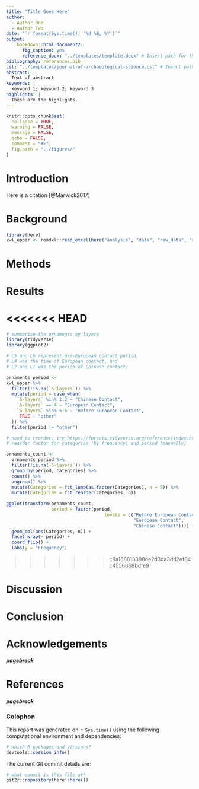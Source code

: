 ```yaml
---
title: "Title Goes Here"
author:
  - Author One
  - Author Two
date: "`r format(Sys.time(), '%d %B, %Y')`"
output: 
    bookdown::html_document2:
      fig_caption: yes
      reference_docx: "../templates/template.docx" # Insert path for the DOCX file
bibliography: references.bib
csl: "../templates/journal-of-archaeological-science.csl" # Insert path for the bib-style
abstract: |
  Text of abstract
keywords: |
  keyword 1; keyword 2; keyword 3
highlights: |
  These are the highlights. 
---
```



<!-- This is the format for text comments that will be ignored during renderings. Do not put R code in these comments because it will not be ignored. -->

```r
knitr::opts_chunk$set(
  collapse = TRUE,
  warning = FALSE,
  message = FALSE,
  echo = FALSE,
  comment = "#>",
  fig.path = "../figures/"
)

```

# Introduction

Here is a citation [@Marwick2017]

# Background

```r
library(here)
kwl_upper <- readxl::read_excel(here("analysis", "data", "raw_data", "Kiwulan_Ornament_Upper.xlsx"))
```

# Methods

# Results

<<<<<<< HEAD
=======
```r
# summarise the ornaments by layers
library(tidyverse)
library(ggplot2)

# L5 and L6 represent pre-European contact period, 
# L4 was the time of European contact, and 
# L2 and L1 was the period of Chinese contact. 

ornaments_period <- 
kwl_upper %>% 
  filter(!is.na(`6-layers`)) %>% 
  mutate(period = case_when(
    `6-layers` %in% 1:2 ~ "Chinese Contact",
    `6-layers` == 4 ~ "European Contact",
    `6-layers` %in% 5:6 ~ "Before European Contact",
     TRUE ~ "other"
  )) %>% 
  filter(period != "other")

# need to reorder, try https://forcats.tidyverse.org/reference/index.html
# reorder factor for categories (by frequency) and period (manually)

ornaments_count <-
  ornaments_period %>% 
  filter(!is.na(`6-layers`)) %>% 
  group_by(period, Categories) %>%
  count() %>% 
  ungroup() %>% 
  mutate(Categories = fct_lump(as.factor(Categories), n = 5)) %>% 
  mutate(Categories = fct_reorder(Categories, n))
  
ggplot(transform(ornaments_count,
                 period = factor(period, 
                                     levels = c("Before European Contact", 
                                                "European Contact", 
                                                "Chinese Contact")))) +
  geom_col(aes(Categories, n)) +
  facet_wrap(~ period) +
  coord_flip() +
  labs(y = "Frequency")
```
>>>>>>> c9a168813398de2d3da3dd2ef84c4556668bdfe9

# Discussion

# Conclusion

# Acknowledgements

<!-- The following line inserts a page break when the output is MS Word. For page breaks in PDF, use \newpage on its own line.  -->
##### pagebreak

# References 
<!-- The following line ensures the references appear here for the MS Word or HTML output files, rather than right at the end of the document (this will not work for PDF files):  -->
<div id="refs"></div>

##### pagebreak

### Colophon

This report was generated on `r Sys.time()` using the following computational environment and dependencies: 

```r
# which R packages and versions?
devtools::session_info()
```

The current Git commit details are:

```r
# what commit is this file at? 
git2r::repository(here::here())
```
